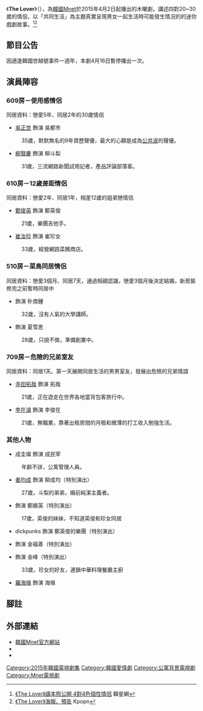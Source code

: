 {{Infobox Television
| show_name            = The Lover
| original_name        = {{lang|ko|더 러버}}
| image                = [[File:The_Lover_ment.jpg|250px]]
| caption              = 
| show_name_2          = 
| genre                = 
| format               = 
| developer            = 
| writer               = 金珉碩
| director             = 金泰恩
| starring             = [[吳正世|吳正世]]、[[柳賢慶|柳賢慶]]<br>[[鄭俊英|鄭俊英]]、[[崔汝珍|崔汝珍]]<br>{{link-ko|朴鍾煥|박종환 (1982년)}}、{{link-ko|夏恩雪|하은설}}<br>[[寺田拓哉|寺田拓哉]]、[[李在濬|李在濬]]
| theme_music_composer = 
| opentheme            = 
| endtheme             = 
| composer             = 
| country              = {{KOR}}
| language             = [[韓語|韓語]]
| num_episodes         = 12
| executive_producer   = 
| producer             = 
| location             = 
| runtime              = 約90分鐘（含廣告）
| company              = 
| channel              = [[Mnet|Mnet]]
| first_run            = {{KOR}}
| first_aired          = {{Start date|2015|4|2}}
| last_aired           = {{end date|2015|6|25}}
| preceded_by          = <!--適用於系列作品-->
| followed_by          = 
| related              = 
| website              = http://tv.mnet.com/program/1442
}}
《'''The Lover'''》（{{lang-ko|더 러버}}），為[[韓國|韓國]][[Mnet|Mnet]]於2015年4月2日起播出的木曜劇，講述四對20~30歲的情侶，以「共同生活」為主題真實呈現男女一起生活時可能發生情況的的迷你戲劇故事。<ref>[http://www.koreastardaily.com/tc/news/58148 《The Lover》讀本照公開 4對4色個性情侶] {{Wayback|url=http://www.koreastardaily.com/tc/news/58148 |date=20150402120548 }}韓星網{{zh}}</ref><ref>[http://kpopn.com/2015/03/21/266778/ 《The Lover》海報、預告] {{Wayback|url=http://kpopn.com/2015/03/21/266778/ |date=20150402090138 }}Kpopn{{zh}}</ref>

== 節目公告 ==
因適逢韓國世越號事件一週年，本劇4月16日暫停播出一次。

== 演員陣容 ==
=== 609房－使用感情侶 ===
;同居資料：戀愛5年、同居2年的30歲情侶
*[[吳正世|吳正世]] 飾演 吳都市
:35歲，默默無名的9年資歷聲優，最大的心願是成為[[公共廣播|公共波]]的聲優。
*[[柳賢慶|柳賢慶]] 飾演 柳斗梨
:31歲，三流網路新聞試用記者，產品評論部落客。

=== 610房－12歲差距情侶 ===
;同居資料：戀愛2年、同居1年，相差12歲的姐弟戀情侶
*[[鄭俊英|鄭俊英]] 飾演 鄭英俊
:21歲，樂團吉他手。
*[[崔汝珍|崔汝珍]] 飾演 崔珍女
:33歲，經營網路菜餚商店。

=== 510房－菜鳥同居情侶 ===
;同居資料：戀愛3個月、同居7天，通過相親認識，戀愛3個月後決定結婚，新房裝修完之前暫時同居中
*{{link-ko|朴鍾煥|박종환 (1982년)}} 飾演 朴煥鍾
:32歲，沒有人氣的大學講師。
*{{link-ko|夏恩雪|하은설}} 飾演 夏雪恩
:28歲，只說不做，準備創業中。

=== 709房－危險的兄弟室友 ===
;同居資料：同居1天。第一天展開同居生活的男男室友，發展出危險的兄弟情誼
*[[寺田拓哉|寺田拓哉]] 飾演 拓哉
:21歲，正在遊走在世界各地當背包客旅行中。
*[[李在濬|李在濬]] 飾演 李俊在
:21歲，無職業，靠著出租房間的月租和微薄的打工收入勉強生活。

=== 其他人物 ===
*成圭燦 飾演 成民宰
:年齡不詳，公寓管理人員。
*[[姜均成|姜均成]] 飾演 柳成均（特別演出）
:27歲，斗梨的弟弟，婚前純潔主義者。
* 飾演 鄭娜英（特別演出）
:17歲，英俊的妹妹，不知道英俊和珍女同居
*dickpunks 飾演 鄭英俊的樂團（特別演出）
*{{link-ko|金福善|김부선}} 飾演 金福善（特別演出）
*{{link-ko|金峰 (漫畫家)|김풍|金峰}} 飾演 金峰（特別演出）
:33歲，珍女的好友，連鎖中華料理餐廳主廚
*[[BESTie|羅海嶺]] 飾演 海嶺

== 腳註 ==
{{reflist}}

== 外部連結 ==
*[https://web.archive.org/web/20150322144542/http://tv.mnet.com/program/1442 韓國Mnet官方網站]{{ko}}
*{{Facebook|Theloverofficial}}{{ko}}
*{{Instagram|mnet_thelover}}{{ko}}

{{電視節目的變遷
|電視台= {{KOR}} [[Mnet|Mnet]]
|播放檔次= 木曜劇
|節目名稱= The Lover<br />（2015年4月2日 - 2015年6月25日）
|上一節目= -
|下一節目= Show Me The Money 4<small>（重播）</small><br />（2015年7月2日 - 2015年月）
}}

[[Category:2015年韓國電視劇集|Category:2015年韓國電視劇集]]
[[Category:韓國愛情劇|Category:韓國愛情劇]]
[[Category:公寓背景電視劇|Category:公寓背景電視劇]]
[[Category:Mnet電視劇|Category:Mnet電視劇]]